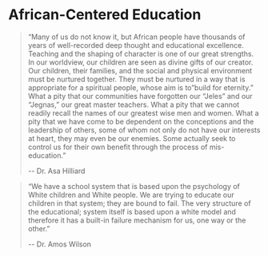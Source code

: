 # African-Centered Education {.unnumbered}

> "Many of us do not know it, but African people have thousands of years of well-recorded deep thought and educational excellence. Teaching and the shaping of character is one of our great strengths. In our worldview, our children are seen as divine gifts of our creator. Our children, their families, and the social and physical environment must be nurtured together. They must be nurtured in a way that is appropriate for a spiritual people, whose aim is to"build for eternity." What a pity that our communities have forgotten our "Jeles" and our "Jegnas," our great master teachers. What a pity that we cannot readily recall the names of our greatest wise men and women. What a pity that we have come to be dependent on the conceptions and the leadership of others, some of whom not only do not have our interests at heart, they may even be our enemies. Some actually seek to control us for their own benefit through the process of mis-education."
>
> \-- Dr. Asa Hilliard

> "We have a school system that is based upon the psychology of White children and White people. We are trying to educate our children in that system; they are bound to fail. The very structure of the educational; system itself is based upon a white model and therefore it has a built-in failure mechanism for us, one way or the other."
>
> \-- Dr. Amos Wilson

